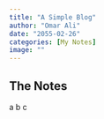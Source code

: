 ```yaml
---
title: "A Simple Blog"
author: "Omar Ali"
date: "2055-02-26"
categories: [My Notes]
image: ""
---
```


## The Notes
a b c